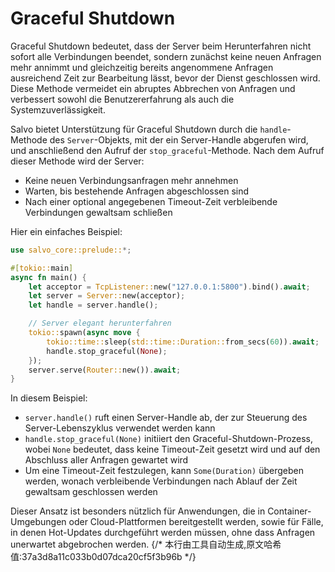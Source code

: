 # Graceful Shutdown

Graceful Shutdown bedeutet, dass der Server beim Herunterfahren nicht sofort alle Verbindungen beendet, sondern zunächst keine neuen Anfragen mehr annimmt und gleichzeitig bereits angenommene Anfragen ausreichend Zeit zur Bearbeitung lässt, bevor der Dienst geschlossen wird. Diese Methode vermeidet ein abruptes Abbrechen von Anfragen und verbessert sowohl die Benutzererfahrung als auch die Systemzuverlässigkeit.

Salvo bietet Unterstützung für Graceful Shutdown durch die `handle`-Methode des `Server`-Objekts, mit der ein Server-Handle abgerufen wird, und anschließend den Aufruf der `stop_graceful`-Methode. Nach dem Aufruf dieser Methode wird der Server:

- Keine neuen Verbindungsanfragen mehr annehmen
- Warten, bis bestehende Anfragen abgeschlossen sind
- Nach einer optional angegebenen Timeout-Zeit verbleibende Verbindungen gewaltsam schließen

Hier ein einfaches Beispiel:

```rust
use salvo_core::prelude::*;

#[tokio::main]
async fn main() {
    let acceptor = TcpListener::new("127.0.0.1:5800").bind().await;
    let server = Server::new(acceptor);
    let handle = server.handle();

    // Server elegant herunterfahren
    tokio::spawn(async move {
        tokio::time::sleep(std::time::Duration::from_secs(60)).await;
        handle.stop_graceful(None);
    });
    server.serve(Router::new()).await;
}
```

In diesem Beispiel:

- `server.handle()` ruft einen Server-Handle ab, der zur Steuerung des Server-Lebenszyklus verwendet werden kann
- `handle.stop_graceful(None)` initiiert den Graceful-Shutdown-Prozess, wobei `None` bedeutet, dass keine Timeout-Zeit gesetzt wird und auf den Abschluss aller Anfragen gewartet wird
- Um eine Timeout-Zeit festzulegen, kann `Some(Duration)` übergeben werden, wonach verbleibende Verbindungen nach Ablauf der Zeit gewaltsam geschlossen werden

Dieser Ansatz ist besonders nützlich für Anwendungen, die in Container-Umgebungen oder Cloud-Plattformen bereitgestellt werden, sowie für Fälle, in denen Hot-Updates durchgeführt werden müssen, ohne dass Anfragen unerwartet abgebrochen werden.
{/* 本行由工具自动生成,原文哈希值:37a3d8a11c033b0d07dca20cf5f3b96b */}
